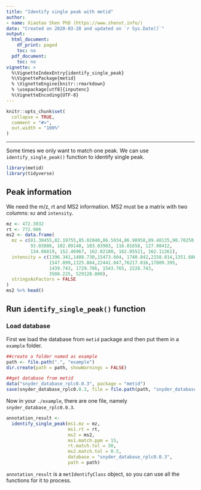 ```yaml
---
title: "Identify single peak with metid"
author:
- name: Xiaotao Shen PhD (https://www.shenxt.info/)
date: "Created on 2020-03-28 and updated on `r Sys.Date()`"
output:
  html_document:
    df_print: paged
    toc: no
  pdf_document:
    toc: no
vignette: >
  %\VignetteIndexEntry{identify_single_peak}
  %\VignettePackage{metid}
  % \VignetteEngine{knitr::rmarkdown}
  % \usepackage[utf8]{inputenc}
  %\VignetteEncoding{UTF-8}
---
```


```r
knitr::opts_chunk$set(
  collapse = TRUE,
  comment = "#>",
  out.width = "100%"
)
```

***

Some times we only want to match one peak. We can use `identify_single_peak()` function to identify single peak.

```r
library(metid)
library(tidyverse)
```

## **Peak information**

We need the m/z, rt and MS2 information. MS2 must be a matrix with two columns: `mz` and `intensity`.

```r
mz <- 472.3032
rt <- 772.906
ms2 <- data.frame(
  mz = c(81.38455,82.19755,85.02840,86.5934,86.98958,89.48135,90.70250,
         93.03886, 102.09140, 103.03903, 116.01658, 127.98412, 
         134.06819, 152.46967, 162.02180, 162.05521, 162.11261),
  intensity = c(1396.341,1488.730,15473.604, 1740.842,2158.014,1351.686,
                1547.099,1325.864,22441.047,76217.016,17809.395,
                1439.743, 1729.786, 1543.765, 2228.743, 
                3508.225, 529120.000),
  stringsAsFactors = FALSE
)
ms2 %>% head()
```

## **Run `identify_single_peak()` function**

### **Load database**

First we load the database from `metid` package and then put them in a `example` folder.

```r
##create a folder named as example
path <- file.path(".", "example")
dir.create(path = path, showWarnings = FALSE)

##get database from metid
data("snyder_database_rplc0.0.3", package = "metid")
save(snyder_database_rplc0.0.3, file = file.path(path, "snyder_database_rplc0.0.3"))
```

Now in your `./example`, there are one file, namely `snyder_database_rplc0.0.3`.

```r
annotation_result <- 
  identify_single_peak(ms1.mz = mz, 
                       ms1.rt = rt, 
                       ms2 = ms2, 
                       ms1.match.ppm = 15, 
                       rt.match.tol = 30,
                       ms2.match.tol = 0.5, 
                       database = "snyder_database_rplc0.0.3",
                       path = path)
```

`annotation_result` is a `metIdentifyClass` object, so you can use all the functions for it to process.



